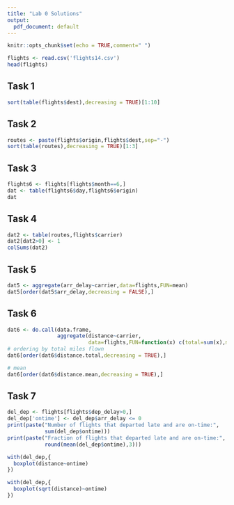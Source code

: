 ```yaml
---
title: "Lab 0 Solutions"
output:
  pdf_document: default
---
```


```r
knitr::opts_chunk$set(echo = TRUE,comment=" ")
```


```r
flights <- read.csv('flights14.csv')
head(flights)
```

## Task 1

```r
sort(table(flights$dest),decreasing = TRUE)[1:10]
```

## Task 2
```r
routes <- paste(flights$origin,flights$dest,sep="-")
sort(table(routes),decreasing = TRUE)[1:3]
```

## Task 3

```r
flights6 <- flights[flights$month==6,]
dat <- table(flights6$day,flights6$origin)
dat
```


## Task 4

```r
dat2 <- table(routes,flights$carrier)
dat2[dat2>0] <- 1
colSums(dat2)
```

## Task 5
```r
dat5 <- aggregate(arr_delay~carrier,data=flights,FUN=mean)
dat5[order(dat5$arr_delay,decreasing = FALSE),]
```

## Task 6

```r
dat6 <- do.call(data.frame,
                aggregate(distance~carrier,
                          data=flights,FUN=function(x) c(total=sum(x),mean=mean(x))))
# ordering by total miles flown
dat6[order(dat6$distance.total,decreasing = TRUE),]
```


```r
# mean
dat6[order(dat6$distance.mean,decreasing = TRUE),]
```

## Task 7
```r
del_dep <- flights[flights$dep_delay>0,]
del_dep['ontime'] <- del_dep$arr_delay <= 0
print(paste("Number of flights that departed late and are on-time:",
            sum(del_dep$ontime)))
print(paste("Fraction of flights that departed late and are on-time:",
            round(mean(del_dep$ontime),3)))
```

```r
with(del_dep,{
  boxplot(distance~ontime)
})
```

```r
with(del_dep,{
  boxplot(sqrt(distance)~ontime)
})
```

